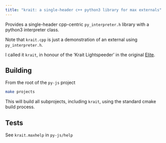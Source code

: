 ```yaml
---
title: "krait: a single-header c++ python3 library for max externals"
---
```


Provides a single-header cpp-centric `py_interpreter.h` library with a python3 interpreter class.

Note that `krait.cpp` is just a demonstration of an external using `py_interpreter.h`.

I called it `krait`, in honour of the 'Krait Lightspeeder' in the original [Elite](https://en.wikipedia.org/wiki/Elite_(video_game)).

## Building

From the root of the `py-js` project

```bash
make projects
```

This will build all subprojects, including `krait`, using the standard cmake build process.

## Tests

See `krait.maxhelp` in `py-js/help`
